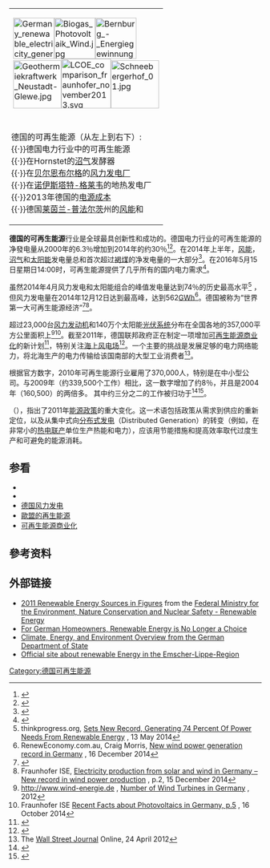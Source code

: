 {| class="infobox" cellpadding=0 cellspacing=0
|-
|[[File:Germany_renewable_electricity_generation_percentage-2011.png|x82px]][[File:Biogas_Photovoltaik_Wind.jpg|x82px]][[File:Bernburg_-_Energiegewinnung_mit_Windrädern.jpg|x82px]]<br>[[File:Geothermiekraftwerk_Neustadt-Glewe.jpg|x96px]][[File:LCOE_comparison_fraunhofer_november2013.svg|x99px]][[File:Schneebergerhof_01.jpg|x96px]]
|-
| style="padding: 8px 2px 4px 4px;;" |德国的可再生能源（从左上到右下）:<br>{{·}}德国电力行业中的可再生能源<br>{{·}}在Hornstet的[[沼气|沼气]]发酵器<br>{{·}}在[[贝尔恩布尔格|贝尔恩布尔格]]的[[风力发电厂|风力发电厂]]<br>{{·}}在[[诺伊斯塔特-格莱韦|诺伊斯塔特-格莱韦]]的地热发电厂<br>{{·}}2013年德国的[[电源成本|电源成本]]<br>{{·}}德国[[莱茵兰-普法尔茨|莱茵兰-普法尔茨]]州的[[德国风力发电|风能]]和{{le|德国太阳能|Solar power in Germany|太阳能}}
|}
'''德国的可再生能源'''行业是全球最具创新性和成功的。德国电力行业的可再生能源的净發电量从2000年的6.3％增加到2014年的约30％<ref name="fraunhofer-2014-electricity-production">{{cite book
 |first        = Bruno
 |last         = Burger
 |title        = Electricity production from solar and wind in Germany in 2014
 |date         = 21 April 2014
 |publisher    = Fraunhofer Institute for Solar Energy Systems ISE
 |location     = Freiburg, Germany
 |url          = http://www.ise.fraunhofer.de/en/downloads-englisch/pdf-files-englisch/data-nivc-/electricity-production-from-solar-and-wind-in-germany-2014.pdf
 |access-date  = 2014-07-22
 |archive-url  = https://www.webcitation.org/6RG21ExIC?url=http://www.ise.fraunhofer.de/en/downloads-englisch/pdf-files-englisch/data-nivc-/electricity-production-from-solar-and-wind-in-germany-2014.pdf
 |archive-date = 2014-07-22
 |format       = pdf
 |dead-url     = no
}}</ref><ref name="winter-2014">{{cite news
 | last = Winter
 | first = Caroline
 | title = Germany reaches new levels of Greendom, gets 31 percent of its electricity from renewables
 | date = 14 August 2014
 | publisher = Bloomberg Businessweek
 | location = USA
 | url = http://www.bloomberg.com/news/articles/2014-08-14/germany-reaches-new-levels-of-greendom-gets-31-percent-of-its-electricity-from-renewables
 | access-date = 2016-06-15
 | archive-date = 2016-06-17
 | archive-url = https://web.archive.org/web/20160617154152/http://www.bloomberg.com/news/articles/2014-08-14/germany-reaches-new-levels-of-greendom-gets-31-percent-of-its-electricity-from-renewables
 | dead-url = no
 }}</ref>。在2014年上半年，[[风能|风能]]，[[沼气|沼气]]和[[太阳能|太阳能]]发电量总和首次超过[[褐煤|褐煤]]的净发电量的一大部分<ref name="kroh-2014">
{{cite news
 | first = Kiley | last = Kroh
 | title = Bye-bye brown coal: Germany's new renewables mark
 | date = 10 July 2014
 | website = Business Spectator
 | location = Australia
 | url = http://www.theaustralian.com.au/business/business-spectator/byebye-brown-coal-germanys-new-renewables-mark/news-story/5a213c6831b518f6304add49cfad74b9
 | access-date = 2016-06-15
}}</ref>。在2016年5月15日星期日14:00时，可再生能源提供了几乎所有的国内电力需求<ref name=99pct>{{cite news
 | first = Jessica
 | last = Shankleman
 | title = Germany achieves milestone: renewables supply nearly 100 percent energy for a day
 | date = 16 May 2016
 | website = Renewable Energy World
 | url = http://www.renewableenergyworld.com/articles/2016/05/germany-achieves-milestone-renewables-supply-nearly-100-percent-energy-for-a-day.html
 | access-date = 2016-06-15
 | archive-date = 2016-06-10
 | archive-url = https://web.archive.org/web/20160610202433/http://www.renewableenergyworld.com/articles/2016/05/germany-achieves-milestone-renewables-supply-nearly-100-percent-energy-for-a-day.html
 | dead-url = no
 }}</ref>。

虽然2014年4月风力发电和太阳能组合的峰值发电量达到74％的历史最高水平<ref>thinkprogress.org, [http://thinkprogress.org/climate/2014/05/13/3436923/germany-energy-records/Germany Sets New Record, Generating 74 Percent Of Power Needs From Renewable Energy] {{Wayback|url=http://thinkprogress.org/climate/2014/05/13/3436923/germany-energy-records/Germany |date=20141223063719 }}, 13 May 2014</ref> ，但风力发电量在2014年12月12日达到最高峰，达到562[[千瓦时|GWh]]<ref>RenewEconomy.com.au, Craig Morris, [http://reneweconomy.com.au/2014/new-wind-power-generation-record-in-germany-95439 New wind power generation record in Germany] {{Wayback|url=http://reneweconomy.com.au/2014/new-wind-power-generation-record-in-germany-95439 |date=20160531182417 }}, 16 December 2014</ref>。德国被称为“世界第一大可再生能源经济”<ref>{{Cite web |url=http://www.renewableenergyworld.com/rea/news/article/2009/04/germany-the-worlds-first-major-renewable-energy-economy?cmpid=WNL-Wednesday-April8-2009 |title=Germany: The World's First Major Renewable Energy Economy |accessdate=2016-10-30 |archive-date=2015-03-21 |archive-url=https://web.archive.org/web/20150321035535/http://www.renewableenergyworld.com/rea/news/article/2009/04/germany-the-worlds-first-major-renewable-energy-economy?cmpid=WNL-Wednesday-April8-2009 |dead-url=no }}</ref><ref>Fraunhofer ISE, [http://www.ise.fraunhofer.de/en/downloads-englisch/pdf-files-englisch/data-nivc-/electricity-production-from-solar-and-wind-in-germany-2014.pdf Electricity production from solar and wind in Germany – New record in wind power production] {{WebCite|url=https://www.webcitation.org/6RG21ExIC?url=http://www.ise.fraunhofer.de/en/downloads-englisch/pdf-files-englisch/data-nivc-/electricity-production-from-solar-and-wind-in-germany-2014.pdf |date=20140722131442 |dateformat=iso }}, p.2, 15 December 2014</ref>。

超过23,000台[[风力发动机|风力发动机]]和140万个太阳能[[光伏陣列|光伏系统]]分布在全国各地的357,000平方公里面积上<ref>http://www.wind-energie.de {{Wayback|url=http://www.wind-energie.de/ |date=20161029071341 }}, [http://www.wind-energie.de/en/infocenter/statistiken/deutschland/number-wind-turbines-germany Number of Wind Turbines in Germany] {{Wayback|url=http://www.wind-energie.de/en/infocenter/statistiken/deutschland/number-wind-turbines-germany |date=20160329000414 }}, 2012</ref><ref>Fraunhofer ISE [http://www.ise.fraunhofer.de/en/publications/veroeffentlichungen-pdf-dateien-en/studien-und-konzeptpapiere/recent-facts-about-photovoltaics-in-germany.pdf Recent Facts about Photovoltaics in Germany, p.5] {{Wayback|url=http://www.ise.fraunhofer.de/en/publications/veroeffentlichungen-pdf-dateien-en/studien-und-konzeptpapiere/recent-facts-about-photovoltaics-in-germany.pdf |date=20161222125030 }}, 16 October 2014</ref>。截至2011年，德国联邦政府正在制定一项增加[[可再生能源商业化|可再生能源商业化]]的新计划<ref name=BMU2011_2>{{cite web|url=http://www.erneuerbare-energien.de/inhalt/46959/3860/|title=100% renewable electricity supply by 2050|publisher=[[Federal_Ministry_for_Environment,_Nature_Conservation_and_Nuclear_Safety|Federal Ministry for Environment, Nature Conservation and Nuclear Safety]]|date=26 January 2011|accessdate=4 June 2011|archive-url=https://web.archive.org/web/20110509143651/http://www.erneuerbare-energien.de/inhalt/46959/3860/|archive-date=2011-05-09|dead-url=yes}}</ref>，特别关注[[海上风电场|海上风电场]]<ref name=Spiegel>{{cite web|url=http://www.spiegel.de/international/germany/0,1518,752791,00.html|title=Will Nuke Phase-Out Make Offshore Farms Attractive?|first=Stefan|last=Schultz|date=23 March 2011|work=[[Spiegel_Online|Spiegel Online]]|accessdate=26 March 2011|archive-date=2012-02-10|archive-url=https://web.archive.org/web/20120210090055/http://www.spiegel.de/international/germany/0,1518,752791,00.html|dead-url=no}}</ref>。一个主要的挑战是发展足够的电力网络能力，将北海生产的电力传输给该国南部的大型工业消费者<ref name="ReferenceA">The [[Wall_Street_Journal|Wall Street Journal]] Online, 24 April 2012</ref>。

根据官方数字，2010年可再生能源行业雇用了370,000人，特别是在中小型公司。与2009年（约339,500个工作）相比，这一数字增加了约8％，并且是2004年（160,500）的两倍多。 其中约三分之二的工作被归功于{{le|德国可再生能源法案|German Renewable Energy Sources Act}}<ref>{{Cite web |url=http://www.erneuerbare-energien.de/files/english/pdf/application/pdf/broschuere_ee_zahlen_en_bf.pdf |title=Renewable Energy Sources in Figures - National and International Development |access-date=2016-10-30 |archive-url=https://web.archive.org/web/20120302094445/http://www.erneuerbare-energien.de/files/english/pdf/application/pdf/broschuere_ee_zahlen_en_bf.pdf |archive-date=2012-03-02 |dead-url=yes }}</ref><ref>{{Cite web |url=http://www.worldwatch.org/node/5430 |title=Germany Leads Way on Renewables, Sets 45% Target by 2030 |access-date=2016-10-30 |archive-url=https://web.archive.org/web/20131202235004/http://www.worldwatch.org/node/5430 |archive-date=2013-12-02 |dead-url=yes }}</ref>。

{{le|德国能源转型|Energiewende in Germany}}（{{lang-de|Energiewende}}），指出了2011年[[能源政策|能源政策]]的重大变化。这一术语包括政策从需求到供应的重新定位，以及从集中式向[[分散式發電|分布式发电]]（Distributed Generation）的转变（例如，在非常小的[[热电联产|热电联产]]单位生产热能和电力），应该用节能措施和提高效率取代过度生产和可避免的能源消耗。

== 参看 ==
{{Portal box|可再生能源|德国}} 
* {{le|德国可再生能源法案|German Renewable Energy Sources Act}}
* {{le|德国能源转型|Energiewende in Germany}}
* [[德国风力发电|德国风力发电]]
* [[歐盟的再生能源|歐盟的再生能源]]
* [[可再生能源商业化|可再生能源商业化]]

== 參考资料 ==
{{reflist}}

== 外部链接 ==
{{Commons category}}
* [https://web.archive.org/web/20130319044745/http://www.erneuerbare-energien.de/fileadmin/Daten_EE/Dokumente__PDFs_/broschuere_ee_zahlen_en_bf.pdf 2011 Renewable Energy Sources in Figures] from the [https://web.archive.org/web/20120323112205/http://www.erneuerbare-energien.de/inhalt/3860/ Federal Ministry for the Environment, Nature Conservation and Nuclear Safety - Renewable Energy]
*[http://www.renewableenergyaccess.com/rea/news/story?id=50746 For German Homeowners, Renewable Energy is No Longer a Choice]{{Dead link|date=2018年9月 |bot=InternetArchiveBot |fix-attempted=yes }}
*[https://web.archive.org/web/20110520134354/http://www.germany.info/Vertretung/usa/en/06__Climate__Business__Science/01__Climate__Energy__Envir/Climate__Energy__Env.html Climate, Energy, and Environment Overview from the German Department of State]
*[http://energieatlas.org/ Official site about renewable Energy in the Emscher-Lippe-Region] {{Wayback|url=http://energieatlas.org/ |date=20161021172645 }}

[[Category:德国可再生能源|Category:德国可再生能源]]